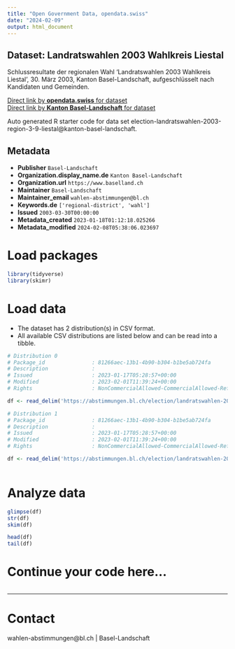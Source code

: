 ```yaml
---
title: "Open Government Data, opendata.swiss"
date: "2024-02-09"
output: html_document
---
```


## Dataset: Landratswahlen 2003 Wahlkreis Liestal

Schlussresultate der regionalen Wahl 'Landratswahlen 2003 Wahlkreis Liestal', 30. März 2003, Kanton Basel-Landschaft, aufgeschlüsselt nach Kandidaten und Gemeinden.

[Direct link by **opendata.swiss** for dataset](https://opendata.swiss/de/dataset/landratswahlen-2003-wahlkreis-liestal)<br>
[Direct link by **Kanton Basel-Landschaft** for dataset](https://abstimmungen.bl.ch/election/landratswahlen-2003-region-3-9-liestal/data)

Auto generated R starter code for data set election-landratswahlen-2003-region-3-9-liestal@kanton-basel-landschaft.

## Metadata

- **Publisher** `Basel-Landschaft`
- **Organization.display_name.de** `Kanton Basel-Landschaft`
- **Organization.url** `https://www.baselland.ch`
- **Maintainer** `Basel-Landschaft`
- **Maintainer_email** `wahlen-abstimmungen@bl.ch`
- **Keywords.de** `['regional-district', 'wahl']`
- **Issued** `2003-03-30T00:00:00`
- **Metadata_created** `2023-01-18T01:12:18.025266`
- **Metadata_modified** `2024-02-08T05:38:06.023697`


# Load packages

```r

library(tidyverse)
library(skimr)

```

# Load data

-   The dataset has 2 distribution(s) in CSV format.
-   All available CSV distributions are listed below and can be read into a tibble.

```r

# Distribution 0
# Package_id               : 81266aec-13b1-4b90-b304-b1be5ab724fa
# Description              : 
# Issued                   : 2023-01-17T05:28:57+00:00
# Modified                 : 2023-02-01T11:39:24+00:00
# Rights                   : NonCommercialAllowed-CommercialAllowed-ReferenceRequired

df <- read_delim('https://abstimmungen.bl.ch/election/landratswahlen-2003-region-3-9-liestal/data-csv')

# Distribution 1
# Package_id               : 81266aec-13b1-4b90-b304-b1be5ab724fa
# Description              : 
# Issued                   : 2023-01-17T05:28:57+00:00
# Modified                 : 2023-02-01T11:39:24+00:00
# Rights                   : NonCommercialAllowed-CommercialAllowed-ReferenceRequired

df <- read_delim('https://abstimmungen.bl.ch/election/landratswahlen-2003-region-3-9-liestal/data-parties-csv')



```

# Analyze data

```r

glimpse(df)
str(df)
skim(df)

head(df)
tail(df)

```

# Continue your code here...

```r

```

------------------------------------------------------------------------

# Contact

wahlen-abstimmungen@bl.ch | Basel-Landschaft

